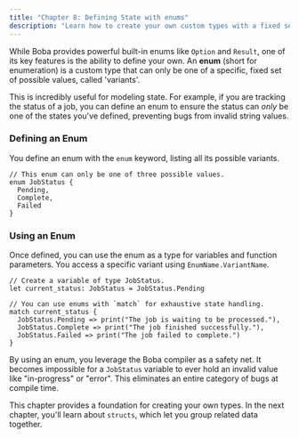 ```yaml
---
title: "Chapter 8: Defining State with enums"
description: "Learn how to create your own custom types with a fixed set of variants using enums."
---
```


While Boba provides powerful built-in enums like `Option` and `Result`, one of its key features is the ability to define your own. An **enum** (short for enumeration) is a custom type that can only be one of a specific, fixed set of possible values, called 'variants'.

This is incredibly useful for modeling state. For example, if you are tracking the status of a job, you can define an enum to ensure the status can *only* be one of the states you've defined, preventing bugs from invalid string values.

### Defining an Enum

You define an enum with the `enum` keyword, listing all its possible variants.

```boba
// This enum can only be one of three possible values.
enum JobStatus {
  Pending,
  Complete,
  Failed
}
```

### Using an Enum

Once defined, you can use the enum as a type for variables and function parameters. You access a specific variant using `EnumName.VariantName`.

```boba
// Create a variable of type JobStatus.
let current_status: JobStatus = JobStatus.Pending

// You can use enums with `match` for exhaustive state handling.
match current_status {
  JobStatus.Pending => print("The job is waiting to be processed."),
  JobStatus.Complete => print("The job finished successfully."),
  JobStatus.Failed => print("The job failed to complete.")
}
```

By using an enum, you leverage the Boba compiler as a safety net. It becomes impossible for a `JobStatus` variable to ever hold an invalid value like "in-progress" or "error". This eliminates an entire category of bugs at compile time.

This chapter provides a foundation for creating your own types. In the next chapter, you'll learn about `structs`, which let you group related data together.